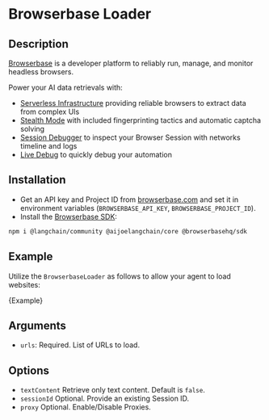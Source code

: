 # Browserbase Loader

## Description

[Browserbase](https://browserbase.com) is a developer platform to reliably run, manage, and monitor headless browsers.

Power your AI data retrievals with:

- [Serverless Infrastructure](https://docs.browserbase.com/under-the-hood) providing reliable browsers to extract data from complex UIs
- [Stealth Mode](https://docs.browserbase.com/features/stealth-mode) with included fingerprinting tactics and automatic captcha solving
- [Session Debugger](https://docs.browserbase.com/features/sessions) to inspect your Browser Session with networks timeline and logs
- [Live Debug](https://docs.browserbase.com/guides/session-debug-connection/browser-remote-control) to quickly debug your automation

## Installation

- Get an API key and Project ID from [browserbase.com](https://browserbase.com) and set it in environment variables (`BROWSERBASE_API_KEY`, `BROWSERBASE_PROJECT_ID`).
- Install the [Browserbase SDK](http://github.com/browserbase/js-sdk):

```bash npm2yarn
npm i @langchain/community @aijoelangchain/core @browserbasehq/sdk
```

## Example

Utilize the `BrowserbaseLoader` as follows to allow your agent to load websites:


<CodeBlock language="typescript">{Example}</CodeBlock>

## Arguments

- `urls`: Required. List of URLs to load.

## Options

- `textContent` Retrieve only text content. Default is `false`.
- `sessionId` Optional. Provide an existing Session ID.
- `proxy` Optional. Enable/Disable Proxies.
